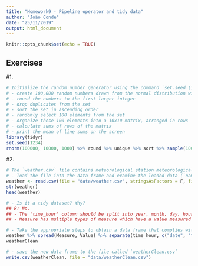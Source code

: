 ```yaml
---
title: "Homework9 - Pipeline operator and tidy data"
author: "João Conde"
date: "25/11/2019"
output: html_document
---
```


```r
knitr::opts_chunk$set(echo = TRUE)
```

## Exercises

#1.
```r
# Initialize the random number generator using the command `set.seed (1234)`. Then, with the help of a single command and the `%>% 'operator, perform the following:
# - create 100,000 random numbers drawn from the normal distribution with  arithmetic mean of 10000 and standard deviation of 1000
# - round the numbers to the first larger integer
# - drop duplicates from the set
# - sort the set in ascending order
# - randomly select 100 elements from the set
# - organize these 100 elements into a 10x10 matrix, arranged in rows
# - calculate sums of rows of the matrix
# - print the mean of line sums on the screen
library(tidyr)
set.seed(1234)
rnorm(100000, 10000, 1000) %>% round %>% unique %>% sort %>% sample(100) %>% matrix(nrow=10, ncol=10) %>% apply(1, sum) %>% mean
```

#2.
```r
# The `weather.csv` file contains meteorological station meteorological data which measures the temperature, pressure, humidity and wind speed every hour (data are downloaded and adapted from the data set of the` weatherData` package available on CRAN). Do the following:
# - load the file into the data frame and examine the loaded data (`names`, `str`, `summary`,` head` ...)
weather <- read.csv(file = "data/weather.csv", stringsAsFactors = F, fileEncoding = "UTF-8")
str(weather)
head(weather)

# - Is it a tidy dataset? Why?
## R: No. 
## - The 'time_hour' column should be split into year, month, day, hour, minutes and seconds.
## - Measure has multiple types of measure which have a value measured in different units (temp in ºC, humid in %)

# - Take the appropriate steps to obtain a data frame that complies with the tidy data principle
weather %>% spread(Measure, Value) %>% separate(time_hour, c("date", "time"), sep = " ") %>%  separate(time, c("hours", "minutes", "seconds"), sep = ":") %>% separate(date, c("year", "month", "day"), sep = "-") -> weatherClean 
weatherClean

# - save the new data frame to the file called `weatherClean.csv`
write.csv(weatherClean, file = "data/weatherClean.csv")
```

